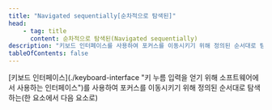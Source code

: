 ```yaml
---
title: "Navigated sequentially[순차적으로 탐색된]"
head:
    - tag: title
      content: 순차적으로 탐색된(Navigated sequentially)
description: "키보드 인터페이스를 사용하여 포커스를 이동시키기 위해 정의된 순서대로 탐색하는"
tableOfContents: false
---
```


<Badge text="WCAG2" variant="note" size="large" /> 
[키보드 인터페이스](./keyboard-interface "키 누름 입력을 얻기 위해 소프트웨어에서 사용하는 인터페이스")를 사용하여 포커스를 이동시키기 위해 정의된 순서대로 탐색하는(한 요소에서 다음 요소로)
